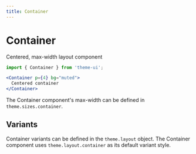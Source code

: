 ```yaml
---
title: Container
---
```


# Container

Centered, max-width layout component

```js
import { Container } from 'theme-ui';
```

```jsx live=true
<Container p={4} bg="muted">
  Centered container
</Container>
```

The Container component's max-width can be defined in `theme.sizes.container`.

## Variants

Container variants can be defined in the `theme.layout` object.
The Container component uses `theme.layout.container` as its default variant style.
